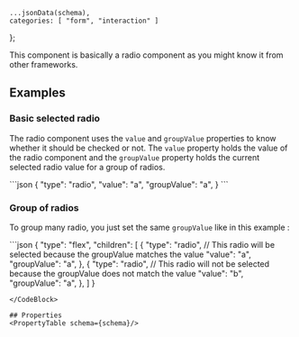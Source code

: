     ...jsonData(schema),
    categories: [ "form", "interaction" ]
};

This component is basically a radio component as you might know it from other frameworks.

## Examples

### Basic selected radio

The radio component uses the `value` and `groupValue` properties to know whether it should be checked or not. The `value` property holds the value of the radio component and the `groupValue` property holds the current selected radio value for a group of radios.

<CodeBlock>
```json
{
    "type": "radio",
    "value": "a",
    "groupValue": "a",
}
```
</CodeBlock>

### Group of radios
To group many radio, you just set the same `groupValue` like in this example :

<CodeBlock>
```json
{
    "type": "flex",
    "children": [
        {
            "type": "radio",
            // This radio will be selected because the groupValue matches the value
            "value": "a",
            "groupValue": "a",
        },
        {
            "type": "radio",
            // This radio will not be selected because the groupValue does not match the value
            "value": "b",
            "groupValue": "a",
        },
    ]
}

```
</CodeBlock>

## Properties
<PropertyTable schema={schema}/>
